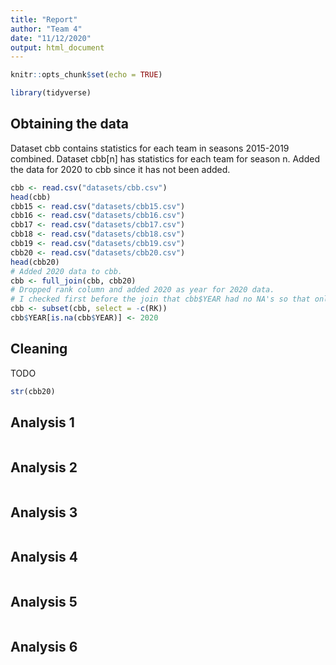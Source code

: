 ```yaml
---
title: "Report"
author: "Team 4"
date: "11/12/2020"
output: html_document
---
```


```r
knitr::opts_chunk$set(echo = TRUE)
```

```r
library(tidyverse)
```

## Obtaining the data
Dataset cbb contains statistics for each team in seasons 2015-2019 combined. Dataset cbb[n] has statistics for each team for season n. Added the data for 2020 to cbb since it has not been added.
```r
cbb <- read.csv("datasets/cbb.csv")
head(cbb)
cbb15 <- read.csv("datasets/cbb15.csv")
cbb16 <- read.csv("datasets/cbb16.csv")
cbb17 <- read.csv("datasets/cbb17.csv")
cbb18 <- read.csv("datasets/cbb18.csv")
cbb19 <- read.csv("datasets/cbb19.csv")
cbb20 <- read.csv("datasets/cbb20.csv")
head(cbb20)
# Added 2020 data to cbb.
cbb <- full_join(cbb, cbb20)
# Dropped rank column and added 2020 as year for 2020 data.
# I checked first before the join that cbb$YEAR had no NA's so that only 2020 data's year was being set to 2020.
cbb <- subset(cbb, select = -c(RK))
cbb$YEAR[is.na(cbb$YEAR)] <- 2020
```

## Cleaning
TODO
```r
str(cbb20)
```

## Analysis 1
```r

```

## Analysis 2
```r

```

## Analysis 3
```r

```

## Analysis 4
```r

```

## Analysis 5
```r

```

## Analysis 6
```r

```
